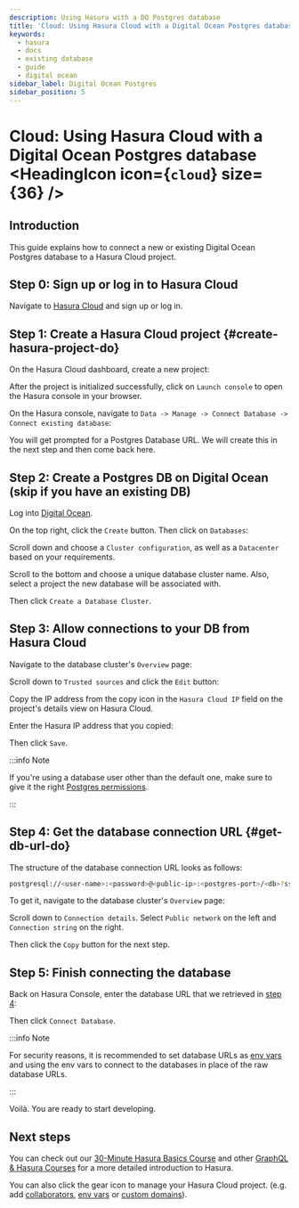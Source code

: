 ```yaml
---
description: Using Hasura with a DO Postgres database
title: 'Cloud: Using Hasura Cloud with a Digital Ocean Postgres database'
keywords:
  - hasura
  - docs
  - existing database
  - guide
  - digital ocean
sidebar_label: Digital Ocean Postgres
sidebar_position: 5
---
```



# Cloud: Using Hasura Cloud with a Digital Ocean Postgres database <HeadingIcon icon={`cloud`} size={36} />

## Introduction

This guide explains how to connect a new or existing Digital Ocean Postgres database to a Hasura Cloud project.

## Step 0: Sign up or log in to Hasura Cloud

Navigate to [Hasura Cloud](https://cloud.hasura.io/signup/?pg=docs&plcmt=body&cta=navigate-to-hasura-cloud&tech=default)
and sign up or log in.

## Step 1: Create a Hasura Cloud project {#create-hasura-project-do}

On the Hasura Cloud dashboard, create a new project:

<Thumbnail src='/img/graphql/cloud/cloud-dbs/create-hasura-cloud-project.png' alt='Create Hasura Cloud project' />

After the project is initialized successfully, click on `Launch console` to open the Hasura console in your browser.

On the Hasura console, navigate to `Data -> Manage -> Connect Database -> Connect existing database`:

You will get prompted for a Postgres Database URL. We will create this in the next step and then come back here.

<Thumbnail src='/img/graphql/cloud/cloud-dbs/existing-db-setup.png' alt='Hasura Cloud database setup' width='700px' />

## Step 2: Create a Postgres DB on Digital Ocean (skip if you have an existing DB)

Log into [Digital Ocean](https://cloud.digitalocean.com/).

On the top right, click the `Create` button. Then click on `Databases`:

<Thumbnail src='/img/graphql/cloud/cloud-dbs/do/create-database.png' alt='Create database on Digital Ocean' />

Scroll down and choose a `Cluster configuration`, as well as a `Datacenter` based on your requirements.

Scroll to the bottom and choose a unique database cluster name. Also, select a project the new database will be
associated with.

<Thumbnail
  src='/img/graphql/cloud/cloud-dbs/do/cluster-name.png'
  alt='Select cluster name for database on Digital Ocean'
/>

Then click `Create a Database Cluster`.

## Step 3: Allow connections to your DB from Hasura Cloud

Navigate to the database cluster's `Overview` page:

<Thumbnail src='/img/graphql/cloud/cloud-dbs/do/db-settings.png' alt='Navigate to database settings in Digital Ocean' />

Scroll down to `Trusted sources` and click the `Edit` button:

<Thumbnail
  src='/img/graphql/cloud/cloud-dbs/do/edit-trusted-sources.png'
  alt='Edit trusted sources for database in Digital Ocean'
/>

Copy the IP address from the copy icon in the `Hasura Cloud IP` field on the project's details view on Hasura Cloud.

<Thumbnail src='/img/graphql/cloud/projects/hasura-cloud-ip.png' alt='Hasura Cloud IP field' />

Enter the Hasura IP address that you copied:

<Thumbnail
  src='/img/graphql/cloud/cloud-dbs/do/add-hasura-ip.png'
  alt='Add Hasura IP to database in Digital Ocean'
  width='700px'
/>

Then click `Save`.

:::info Note

If you're using a database user other than the default one, make sure to give it the right
[Postgres permissions](/deployment/postgres-requirements.mdx#managed-pg-permissions).

:::

## Step 4: Get the database connection URL {#get-db-url-do}

The structure of the database connection URL looks as follows:

```bash
postgresql://<user-name>:<password>@<public-ip>:<postgres-port>/<db>?sslmode=require
```

To get it, navigate to the database cluster's `Overview` page:

<Thumbnail src='/img/graphql/cloud/cloud-dbs/do/db-overview.png' alt='Navigate to database overview in Digital Ocean' />

Scroll down to `Connection details`. Select `Public network` on the left and `Connection string` on the right.

<Thumbnail
  src='/img/graphql/cloud/cloud-dbs/do/connection-string.png'
  alt='Get the database connection string in Digital Ocean'
  width='600px'
/>

Then click the `Copy` button for the next step.

## Step 5: Finish connecting the database

Back on Hasura Console, enter the database URL that we retrieved in [step 4](#get-db-url-do):

<Thumbnail src='/img/graphql/cloud/cloud-dbs/do/DO-complete.png' alt='Database setup' width='600px' />

Then click `Connect Database`.

:::info Note

For security reasons, it is recommended to set database URLs as
[env vars](/projects/env-vars.mdx#manage-project-env-vars) and using the env vars to connect to the databases in place
of the raw database URLs.

:::

Voilà. You are ready to start developing.

<Thumbnail src='/img/graphql/cloud/cloud-dbs/hasura-console.png' alt='Hasura console' />

## Next steps

You can check out our [30-Minute Hasura Basics Course](https://hasura.io/learn/graphql/hasura/introduction/) and other
[GraphQL & Hasura Courses](https://hasura.io/learn/) for a more detailed introduction to Hasura.

You can also click the gear icon to manage your Hasura Cloud project. (e.g. add
[collaborators](/projects/collaborators.mdx#manage-project-collaborators),
[env vars](/projects/env-vars.mdx#manage-project-env-vars) or
[custom domains](/projects/domains.mdx#manage-project-domains)).

<Thumbnail src='/img/graphql/cloud/getting-started/project-manage.png' alt='Project actions' width='860px' />
